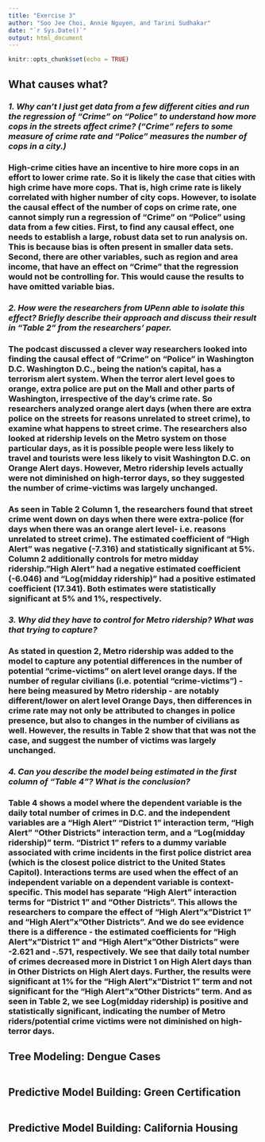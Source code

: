 ```yaml
---
title: "Exercise 3"
author: "Soo Jee Choi, Annie Nguyen, and Tarini Sudhakar"
date: "`r Sys.Date()`"
output: html_document
---
```


```r
knitr::opts_chunk$set(echo = TRUE)
```

## What causes what?

### ***1. Why can’t I just get data from a few different cities and run the regression of “Crime” on “Police” to understand how more cops in the streets affect crime? (“Crime” refers to some measure of crime rate and “Police” measures the number of cops in a city.)***

### High-crime cities have an incentive to hire more cops in an effort to lower crime rate. So it is likely the case that cities with high crime have more cops. That is, high crime rate is likely correlated with higher number of city cops. However, to isolate the causal effect of the number of cops on crime rate, one cannot simply run a regression of “Crime” on “Police” using data from a few cities. First, to find any causal effect, one needs to establish a large, robust data set to run analysis on. This is because bias is often present in smaller data sets. Second, there are other variables, such as region and area income, that have an effect on "Crime" that the regression would not be controlling for. This would cause the results to have omitted variable bias.


### ***2. How were the researchers from UPenn able to isolate this effect? Briefly describe their approach and discuss their result in “Table 2” from the researchers' paper.***

### The podcast discussed a clever way researchers looked into finding the causal effect of “Crime” on “Police” in Washington D.C. Washington D.C., being the nation's capital, has a terrorism alert system. When the terror alert level goes to orange, extra police are put on the Mall and other parts of Washington, irrespective of the day's crime rate. So researchers analyzed orange alert days (when there are extra police on the streets for reasons unrelated to street crime), to examine what happens to street crime. The researchers also looked at ridership levels on the Metro system on those particular days, as it is possible people were less likely to travel and tourists were less likely to visit Washington D.C. on Orange Alert days. However, Metro ridership levels actually were not diminished on high-terror days, so they suggested the number of crime-victims was largely unchanged.

### As seen in Table 2 Column 1, the researchers found that street crime went down on days when there were extra-police (for days when there was an orange alert level- i.e. reasons unrelated to street crime). The estimated coefficient of "High Alert" was negative (-7.316) and statistically significant at 5%. Column 2 additionally controls for metro midday ridership."High Alert" had a negative estimated coefficient (-6.046) and "Log(midday ridership)" had a positive estimated coefficient (17.341). Both estimates were statistically significant at 5% and 1%, respectively.


### ***3. Why did they have to control for Metro ridership? What was that trying to capture?***

### As stated in question 2, Metro ridership was added to the model to capture any potential differences in the number of potential "crime-victims" on alert level orange days. If the number of regular civilians (i.e. potential "crime-victims") - here being measured by Metro ridership - are notably different/lower on alert level Orange Days, then differences in crime rate may not only be attributed to changes in police presence, but also to changes in the number of civilians as well. However, the results in Table 2 show that that was not the case, and suggest the number of victims was largely unchanged.

### ***4. Can you describe the model being estimated in the first column of "Table 4"? What is the conclusion?***

### Table 4 shows a model where the dependent variable is the daily total number of crimes in D.C. and the independent variables are a "High Alert" "District 1" interaction term, "High Alert" "Other Districts" interaction term, and a "Log(midday ridership)" term. "District 1" refers to a dummy variable associated with crime incidents in the first police district area (which is the closest police district to the United States Capitol). Interactions terms are used when the effect of an independent variable on a dependent variable is context-specific. This model has separate "High Alert" interaction terms for "District 1" and "Other Districts". This allows the researchers to compare the effect of "High Alert"x"District 1" and "High Alert"x"Other Districts". And we do see evidence there is a difference - the estimated coefficients for "High Alert"x"District 1" and "High Alert"x"Other Districts" were -2.621 and -.571, respectively. We see that daily total number of crimes decreased more in District 1 on High Alert days than in Other Districts on High Alert days. Further, the results were significant at 1% for the "High Alert"x"District 1" term and not significant for the "High Alert"x"Other Districts" term. And as seen in Table 2, we see Log(midday ridership) is positive and statistically significant, indicating the number of Metro riders/potential crime victims were not diminished on high-terror days.


## Tree Modeling: Dengue Cases


```r

```


## Predictive Model Building: Green Certification


```r

```


## Predictive Model Building: California Housing

```r

```


